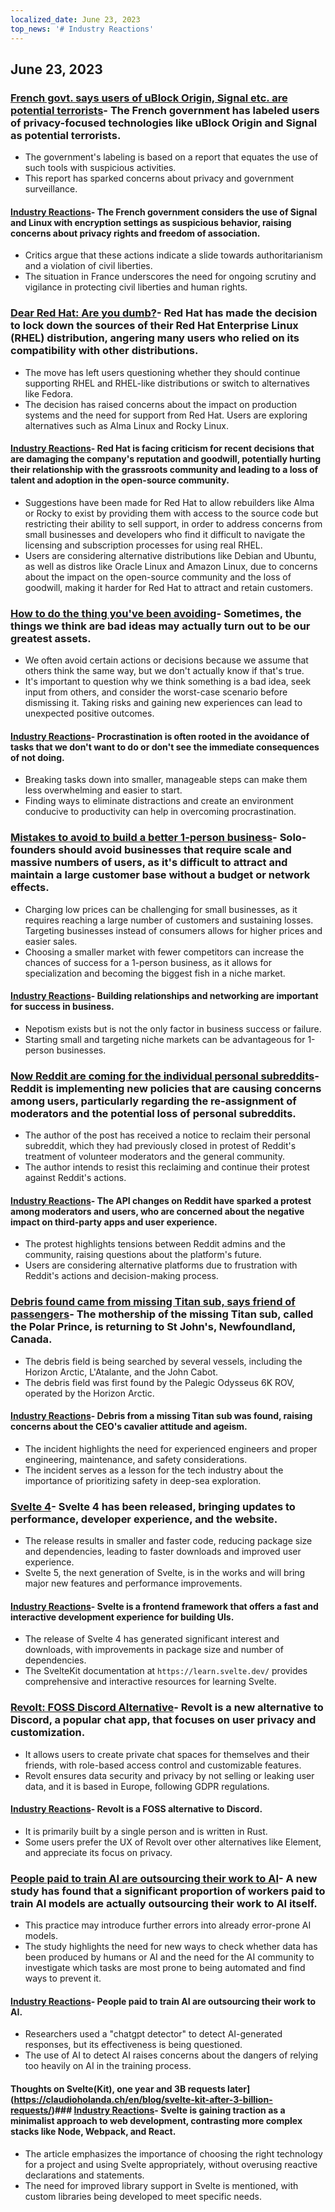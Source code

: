 ```yaml
---
localized_date: June 23, 2023
top_news: '# Industry Reactions'
---
```




<CallToAction />

<Steps>

## June 23, 2023

### [French govt. says users of uBlock Origin, Signal etc. are potential terrorists](https://www.laquadrature.net/en/2023/06/05/criminalization-of-encryption-the-8-december-case/)- The French government has labeled users of privacy-focused technologies like uBlock Origin and Signal as potential terrorists.

- The government's labeling is based on a report that equates the use of such tools with suspicious activities.
- This report has sparked concerns about privacy and government surveillance.

#### [Industry Reactions](http://news.ycombinator.com/item?id=36428046)- The French government considers the use of Signal and Linux with encryption settings as suspicious behavior, raising concerns about privacy rights and freedom of association.

- Critics argue that these actions indicate a slide towards authoritarianism and a violation of civil liberties.
- The situation in France underscores the need for ongoing scrutiny and vigilance in protecting civil liberties and human rights.

### [Dear Red Hat: Are you dumb?](https://www.jeffgeerling.com/blog/2023/dear-red-hat-are-you-dumb)- Red Hat has made the decision to lock down the sources of their Red Hat Enterprise Linux (RHEL) distribution, angering many users who relied on its compatibility with other distributions.

- The move has left users questioning whether they should continue supporting RHEL and RHEL-like distributions or switch to alternatives like Fedora.
- The decision has raised concerns about the impact on production systems and the need for support from Red Hat. Users are exploring alternatives such as Alma Linux and Rocky Linux.

#### [Industry Reactions](http://news.ycombinator.com/item?id=36436786)- Red Hat is facing criticism for recent decisions that are damaging the company's reputation and goodwill, potentially hurting their relationship with the grassroots community and leading to a loss of talent and adoption in the open-source community.

- Suggestions have been made for Red Hat to allow rebuilders like Alma or Rocky to exist by providing them with access to the source code but restricting their ability to sell support, in order to address concerns from small businesses and developers who find it difficult to navigate the licensing and subscription processes for using real RHEL.
- Users are considering alternative distributions like Debian and Ubuntu, as well as distros like Oracle Linux and Amazon Linux, due to concerns about the impact on the open-source community and the loss of goodwill, making it harder for Red Hat to attract and retain customers.

### [How to do the thing you've been avoiding](https://jasonfeifer.beehiiv.com/p/the-thing-that-seems-like-a-bad-idea-maybe-try-it)- Sometimes, the things we think are bad ideas may actually turn out to be our greatest assets.

- We often avoid certain actions or decisions because we assume that others think the same way, but we don't actually know if that's true.
- It's important to question why we think something is a bad idea, seek input from others, and consider the worst-case scenario before dismissing it. Taking risks and gaining new experiences can lead to unexpected positive outcomes.

#### [Industry Reactions](http://news.ycombinator.com/item?id=36427849)- Procrastination is often rooted in the avoidance of tasks that we don't want to do or don't see the immediate consequences of not doing.

- Breaking tasks down into smaller, manageable steps can make them less overwhelming and easier to start.
- Finding ways to eliminate distractions and create an environment conducive to productivity can help in overcoming procrastination.

### [Mistakes to avoid to build a better 1-person business](https://tinyempires.substack.com/p/4-mistakes-to-avoid-to-build-a-better)- Solo-founders should avoid businesses that require scale and massive numbers of users, as it's difficult to attract and maintain a large customer base without a budget or network effects.

- Charging low prices can be challenging for small businesses, as it requires reaching a large number of customers and sustaining losses. Targeting businesses instead of consumers allows for higher prices and easier sales.
- Choosing a smaller market with fewer competitors can increase the chances of success for a 1-person business, as it allows for specialization and becoming the biggest fish in a niche market.

#### [Industry Reactions](http://news.ycombinator.com/item?id=36431268)- Building relationships and networking are important for success in business.

- Nepotism exists but is not the only factor in business success or failure.
- Starting small and targeting niche markets can be advantageous for 1-person businesses.

### [Now Reddit are coming for the individual personal subreddits](https://toot.cat/@dredmorbius/110588848407336816)- Reddit is implementing new policies that are causing concerns among users, particularly regarding the re-assignment of moderators and the potential loss of personal subreddits.

- The author of the post has received a notice to reclaim their personal subreddit, which they had previously closed in protest of Reddit's treatment of volunteer moderators and the general community.
- The author intends to resist this reclaiming and continue their protest against Reddit's actions.

#### [Industry Reactions](http://news.ycombinator.com/item?id=36434885)- The API changes on Reddit have sparked a protest among moderators and users, who are concerned about the negative impact on third-party apps and user experience.

- The protest highlights tensions between Reddit admins and the community, raising questions about the platform's future.
- Users are considering alternative platforms due to frustration with Reddit's actions and decision-making process.

### [Debris found came from missing Titan sub, says friend of passengers](https://www.bbc.com/news/live/world-us-canada-65967464)- The mothership of the missing Titan sub, called the Polar Prince, is returning to St John's, Newfoundland, Canada.

- The debris field is being searched by several vessels, including the Horizon Arctic, L'Atalante, and the John Cabot.
- The debris field was first found by the Palegic Odysseus 6K ROV, operated by the Horizon Arctic.

#### [Industry Reactions](http://news.ycombinator.com/item?id=36434173)- Debris from a missing Titan sub was found, raising concerns about the CEO's cavalier attitude and ageism.

- The incident highlights the need for experienced engineers and proper engineering, maintenance, and safety considerations.
- The incident serves as a lesson for the tech industry about the importance of prioritizing safety in deep-sea exploration.

### [Svelte 4](https://svelte.dev/blog/svelte-4)- Svelte 4 has been released, bringing updates to performance, developer experience, and the website.

- The release results in smaller and faster code, reducing package size and dependencies, leading to faster downloads and improved user experience.
- Svelte 5, the next generation of Svelte, is in the works and will bring major new features and performance improvements.

#### [Industry Reactions](http://news.ycombinator.com/item?id=36432272)- Svelte is a frontend framework that offers a fast and interactive development experience for building UIs.

- The release of Svelte 4 has generated significant interest and downloads, with improvements in package size and number of dependencies.
- The SvelteKit documentation at `https://learn.svelte.dev/` provides comprehensive and interactive resources for learning Svelte.

### [Revolt: FOSS Discord Alternative](https://revolt.chat/)- Revolt is a new alternative to Discord, a popular chat app, that focuses on user privacy and customization.

- It allows users to create private chat spaces for themselves and their friends, with role-based access control and customizable features.
- Revolt ensures data security and privacy by not selling or leaking user data, and it is based in Europe, following GDPR regulations.

#### [Industry Reactions](http://news.ycombinator.com/item?id=36433842)- Revolt is a FOSS alternative to Discord.

- It is primarily built by a single person and is written in Rust.
- Some users prefer the UX of Revolt over other alternatives like Element, and appreciate its focus on privacy.

### [People paid to train AI are outsourcing their work to AI](https://www.technologyreview.com/2023/06/22/1075405/the-people-paid-to-train-ai-are-outsourcing-their-work-to-ai/)- A new study has found that a significant proportion of workers paid to train AI models are actually outsourcing their work to AI itself.

- This practice may introduce further errors into already error-prone AI models.
- The study highlights the need for new ways to check whether data has been produced by humans or AI and the need for the AI community to investigate which tasks are most prone to being automated and find ways to prevent it.

#### [Industry Reactions](http://news.ycombinator.com/item?id=36432279)- People paid to train AI are outsourcing their work to AI.

- Researchers used a "chatgpt detector" to detect AI-generated responses, but its effectiveness is being questioned.
- The use of AI to detect AI raises concerns about the dangers of relying too heavily on AI in the training process.

#### Thoughts on Svelte(Kit), one year and 3B requests later](https://claudioholanda.ch/en/blog/svelte-kit-after-3-billion-requests/)### [Industry Reactions](http://news.ycombinator.com/item?id=36427583)- Svelte is gaining traction as a minimalist approach to web development, contrasting more complex stacks like Node, Webpack, and React.

- The article emphasizes the importance of choosing the right technology for a project and using Svelte appropriately, without overusing reactive declarations and statements.
- The need for improved library support in Svelte is mentioned, with custom libraries being developed to meet specific needs.

</Steps>
